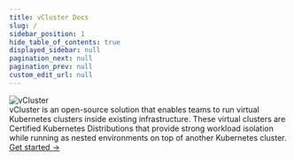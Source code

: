 ```yaml
---
title: vCluster Docs
slug: /
sidebar_position: 1
hide_table_of_contents: true
displayed_sidebar: null
pagination_next: null
pagination_prev: null
custom_edit_url: null
---
```



<div className="intro-card">
  <div style={{marginBottom: '1.5rem', display: 'flex', alignItems: 'center'}}>
    <img src="/docs/media/rebranding/vCluster_horizontal-orange.svg" alt="vCluster" style={{height: '40px'}} />
  </div>
  <div style={{fontSize: '1.1rem', lineHeight: '1.6', marginBottom: '1.5rem'}}>
    vCluster is an open-source solution that enables teams to run virtual Kubernetes clusters inside existing infrastructure. These virtual clusters are Certified Kubernetes Distributions that provide strong workload isolation while running as nested environments on top of another Kubernetes cluster.
  </div>
  <a href="/docs/vcluster/0.20.0/" className="button button--primary" style={{textDecoration: 'none', padding: '0.75rem 1.25rem', fontSize: '1.05rem'}}>Get started →</a>
</div>

<style dangerouslySetInnerHTML={{__html: `
  .intro-card {
    border: 1px solid #d9d9d9 !important;
    border-radius: 8px !important;
    padding: 2rem !important;
    margin-bottom: 3rem !important;
  }
  .feature-card {
    border: 1px solid var(--ifm-color-emphasis-300);
    transition: all 0.2s ease;
    display: block;
    text-decoration: none !important;
    color: inherit !important;
  }
  .feature-card:hover {
    transform: translateY(-3px);
    box-shadow: 0 4px 12px rgba(0, 0, 0, 0.15);
    border-color: var(--ifm-color-primary);
    text-decoration: none !important;
    color: inherit !important;
  }
`}} />

<div style={{marginBottom: '3rem'}}>
  <div style={{marginBottom: '2.5rem', borderLeft: '4px solid #ff5733', paddingLeft: '1.5rem'}}>
    <div style={{marginBottom: '1.5rem'}}>
      <h2 style={{display: 'inline', marginRight: '1rem'}}>vCluster</h2>
      <span style={{fontSize: '1.05rem', color: 'var(--ifm-color-content-secondary)'}}>
        Creates and manages virtual Kubernetes clusters inside a host Kubernetes cluster.
      </span>
    </div>
    <div style={{display: 'grid', gridTemplateColumns: 'repeat(auto-fit, minmax(280px, 1fr))', gap: '1.25rem'}}>
      <Link to="/vcluster/0.20.0/introduction/what-are-virtual-clusters" className="card feature-card" style={{padding: '0.75rem 1rem'}}>
        <h3 style={{margin: 0, fontSize: '1.1rem'}}>What is vCluster</h3>
        <p style={{margin: '0.25rem 0 0 0', fontSize: '0.9rem', color: 'var(--ifm-color-content-secondary)'}}>Learn about virtual clusters and their benefits.</p>
      </Link>
      <Link to="/vcluster/0.20.0/configure/what-is-vcluster-yaml" className="card feature-card" style={{padding: '0.75rem 1rem'}}>
        <h3 style={{margin: 0, fontSize: '1.1rem'}}>Configure</h3>
        <p style={{margin: '0.25rem 0 0 0', fontSize: '0.9rem', color: 'var(--ifm-color-content-secondary)'}}>Complete configuration reference for virtual clusters.</p>
      </Link>
      <Link to="/vcluster/0.20.0/deploy/basics" className="card feature-card" style={{padding: '0.75rem 1rem'}}>
        <h3 style={{margin: 0, fontSize: '1.1rem'}}>Deploy</h3>
        <p style={{margin: '0.25rem 0 0 0', fontSize: '0.9rem', color: 'var(--ifm-color-content-secondary)'}}>Deploy virtual clusters with various options.</p>
      </Link>
    </div>
  </div>

  <div style={{marginBottom: '2.5rem', borderLeft: '4px solid #ff5733', paddingLeft: '1.5rem'}}>
    <div style={{marginBottom: '1.5rem'}}>
      <h2 style={{display: 'inline', marginRight: '1rem'}}>vCluster Platform</h2>
      <span style={{fontSize: '1.05rem', color: 'var(--ifm-color-content-secondary)'}}>
        Provides management, access control, and operational features for virtual clusters.
      </span>
    </div>
    <div style={{display: 'grid', gridTemplateColumns: 'repeat(auto-fit, minmax(280px, 1fr))', gap: '1.25rem'}}>
      <Link to="/docs/platform" className="card feature-card" style={{padding: '0.75rem 1rem'}}>
        <h3 style={{margin: 0, fontSize: '1.1rem'}}>Get Started</h3>
        <p style={{margin: '0.25rem 0 0 0', fontSize: '0.9rem', color: 'var(--ifm-color-content-secondary)'}}>Quick start guide for vCluster Platform.</p>
      </Link>
      <Link to="/platform/configure/config" className="card feature-card" style={{padding: '0.75rem 1rem'}}>
        <h3 style={{margin: 0, fontSize: '1.1rem'}}>Configure</h3>
        <p style={{margin: '0.25rem 0 0 0', fontSize: '0.9rem', color: 'var(--ifm-color-content-secondary)'}}>Configure Platform settings and options.</p>
      </Link>
      <Link to="/platform/administer/users-permissions/overview" className="card feature-card" style={{padding: '0.75rem 1rem'}}>
        <h3 style={{margin: 0, fontSize: '1.1rem'}}>Administer</h3>
        <p style={{margin: '0.25rem 0 0 0', fontSize: '0.9rem', color: 'var(--ifm-color-content-secondary)'}}>Manage users, teams, and platform operations.</p>
      </Link>
    </div>
  </div>

  <div style={{marginBottom: '2.5rem', borderLeft: '4px solid #0C00FF', paddingLeft: '1.5rem'}}>
    <div style={{marginBottom: '1.5rem'}}>
      <h2 style={{display: 'inline', marginRight: '1rem'}}>vNode</h2>
      <span style={{fontSize: '1.05rem', color: 'var(--ifm-color-content-secondary)'}}>
        Multi-tenancy container runtime with strong isolation using Linux user namespaces.
      </span>
    </div>
    <div style={{display: 'grid', gridTemplateColumns: 'repeat(auto-fit, minmax(280px, 1fr))', gap: '1.25rem'}}>
      <a href="https://www.vnode.com/docs/" className="card feature-card" style={{padding: '0.75rem 1rem'}} target="_blank" rel="noopener noreferrer">
        <h3 style={{margin: 0, fontSize: '1.1rem'}}>Get Started</h3>
        <p style={{margin: '0.25rem 0 0 0', fontSize: '0.9rem', color: 'var(--ifm-color-content-secondary)'}}>Quick start guide for vNode.</p>
      </a>
      <a href="https://www.vnode.com/docs/configuration/" className="card feature-card" style={{padding: '0.75rem 1rem'}} target="_blank" rel="noopener noreferrer">
        <h3 style={{margin: 0, fontSize: '1.1rem'}}>Configure</h3>
        <p style={{margin: '0.25rem 0 0 0', fontSize: '0.9rem', color: 'var(--ifm-color-content-secondary)'}}>Configure vNode Helm chart values and runtime settings.</p>
      </a>
      <a href="https://www.vnode.com/docs/architecture/" className="card feature-card" style={{padding: '0.75rem 1rem'}} target="_blank" rel="noopener noreferrer">
        <h3 style={{margin: 0, fontSize: '1.1rem'}}>Architecture</h3>
        <p style={{margin: '0.25rem 0 0 0', fontSize: '0.9rem', color: 'var(--ifm-color-content-secondary)'}}>vNode sandboxes pods with Linux namespaces.</p>
      </a>
    </div>
  </div>
</div>

<div style={{marginTop: '4rem', marginBottom: '3rem'}}>
  <h2 style={{marginBottom: '2rem'}}>Try vCluster Platform</h2>
  
  <div className="intro-card">
    <p style={{fontSize: '1.1rem', marginBottom: '1.5rem', color: 'var(--ifm-color-content-secondary)'}}>
      Create your own platform instance, connect a host cluster, and deploy virtual clusters. The platform provides centralized management, access control, and operational features for all your virtual clusters.
    </p>
    <a href="https://vcluster.cloud" className="button button--primary" style={{textDecoration: 'none', padding: '0.75rem 1.25rem', fontSize: '1.05rem'}}>Get Started →</a>
  </div>
</div>
